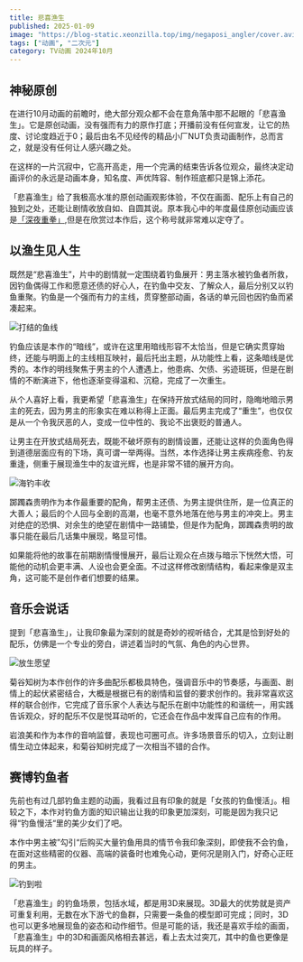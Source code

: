 ```yaml
---
title: 悲喜渔生
published: 2025-01-09
image: "https://blog-static.xeonzilla.top/img/negaposi_angler/cover.avif"
tags: ["动画", "二次元"]
category: TV动画 2024年10月
---
```

## 神秘原创
在进行10月动画的前瞻时，绝大部分观众都不会在意角落中那不起眼的「悲喜渔生」。它是原创动画，没有强而有力的原作打底；开播前没有任何宣发，让它的热度、讨论度趋近于0；最后由名不见经传的精品小厂NUT负责动画制作，总而言之，就是没有任何让人感兴趣之处。

在这样的一片沉寂中，它高开高走，用一个完满的结束告诉各位观众，最终决定动画评价的永远是动画本身，知名度、声优阵容、制作班底都只是锦上添花。

「悲喜渔生」给了我极高水准的原创动画观影体验，不仅在画面、配乐上有自己的独到之处，还能让剧情收放自如、自圆其说。原本我心中的年度最佳原创动画应该是[「深夜重拳」](/posts/mayopan/),但是在欣赏过本作后，这个称号就非常难以定夺了。

## 以渔生见人生
既然是“悲喜渔生”，片中的剧情就一定围绕着钓鱼展开：男主落水被钓鱼者所救，因钓鱼偶得工作和愿意还债的好心人，在钓鱼中交友、了解众人，最后分别又以钓鱼重聚。钓鱼是一个强而有力的主线，贯穿整部动画，各话的单元回也因钓鱼而紧凑起来。

![打结的鱼线](https://blog-static.xeonzilla.top/img/negaposi_angler/01.avif "打结的鱼线")

钓鱼应该是本作的“暗线”，或许在这里用暗线形容不太恰当，但是它确实贯穿始终，还能与明面上的主线相互映衬，最后托出主题，从功能性上看，这条暗线是优秀的。本作的明线聚焦于男主的个人遭遇上，他患病、欠债、劣迹斑斑，但是在剧情的不断演进下，他也逐渐变得温和、沉稳，完成了一次重生。

从个人喜好上看，我更希望「悲喜渔生」在保持开放式结局的同时，隐晦地暗示男主的死去，因为男主的形象实在难以称得上正面。最后男主完成了“重生”，也仅仅是从一个令我厌恶的人，变成一位中性的、我论不出褒贬的普通人。

让男主在开放式结局死去，既能不破坏原有的剧情设置，还能让这样的负面角色得到道德层面应有的下场，真可谓一举两得。当然，本作选择让男主疾病痊愈、钓友重逢，侧重于展现渔生中的友谊光辉，也是非常不错的展开方向。

![海钓丰收](https://blog-static.xeonzilla.top/img/negaposi_angler/02.avif "海钓丰收")

踯躅森贵明作为本作最重要的配角，帮男主还债、为男主提供住所，是一位真正的大善人；最后的个人回与全剧的高潮，也毫不意外地落在他与男主的冲突上。男主对绝症的恐惧、对余生的绝望在剧情中一路铺垫，但是作为配角，踯躅森贵明的故事只能在最后几话集中展现，略显可惜。

如果能将他的故事在前期剧情慢慢展开，最后让观众在点拨与暗示下恍然大悟，可能他的动机会更丰满、人设也会更全面。不过这样修改剧情结构，看起来像是双主角，这可能不是创作者们想要的结果。

## 音乐会说话
提到「悲喜渔生」，让我印象最为深刻的就是奇妙的视听结合，尤其是恰到好处的配乐，仿佛是一个专业的旁白，讲述着当时的气氛、角色的内心世界。

![放生愿望](https://blog-static.xeonzilla.top/img/negaposi_angler/03.avif "放生愿望")

菊谷知树为本作创作的许多曲配乐都极具特色，强调音乐中的节奏感，与画面、剧情上的起伏紧密结合，大概是根据已有的剧情和监督的要求创作的。我非常喜欢这样的联合创作，它完成了音乐家个人表达与配乐在剧中功能性的和谐统一，用实践告诉观众，好的配乐不仅是悦耳动听的，它还会在作品中发挥自己应有的作用。

岩浪美和作为本作的音响监督，表现也可圈可点。许多场景音乐的切入，立刻让剧情生动立体起来，和菊谷知树完成了一次相当不错的合作。

## 赛博钓鱼者
先前也有过几部钓鱼主题的动画，我看过且有印象的就是「女孩的钓鱼慢活」。相较之下，本作对钓鱼方面的知识输出让我的印象更加深刻，可能是因为我只记得“钓鱼慢活“里的美少女们了吧。

本作中男主被”勾引“后购买大量钓鱼用具的情节令我印象深刻，即使我不会钓鱼，在面对这些精密的仪器、高端的装备时也难免心动，更何况是刚入门，好奇心正旺的男主。

![钓到啦](https://blog-static.xeonzilla.top/img/negaposi_angler/04.avif "钓到啦")

「悲喜渔生」的钓鱼场景，包括水域，都是用3D来展现。3D最大的优势就是资产可重复利用，无数在水下游弋的鱼群，只需要一条鱼的模型即可完成；同时，3D也可以更多地展现鱼的姿态和动作细节。但是可能的话，我还是喜欢手绘的画面，「悲喜渔生」中的3D和画面风格相去甚远，看上去太过突兀，其中的鱼也更像是玩具的样子。
